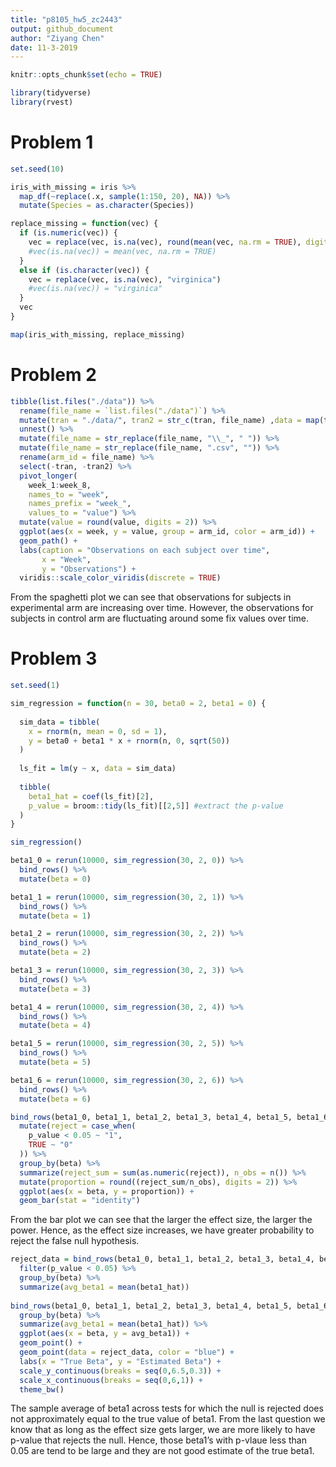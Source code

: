 ```yaml
---
title: "p8105_hw5_zc2443"
output: github_document
author: "Ziyang Chen"
date: 11-3-2019
---
```


```r
knitr::opts_chunk$set(echo = TRUE)

library(tidyverse)
library(rvest)
```

# Problem 1 
```r
set.seed(10)

iris_with_missing = iris %>% 
  map_df(~replace(.x, sample(1:150, 20), NA)) %>%
  mutate(Species = as.character(Species))

replace_missing = function(vec) {
  if (is.numeric(vec)) {
    vec = replace(vec, is.na(vec), round(mean(vec, na.rm = TRUE), digits = 1))
    #vec(is.na(vec)) = mean(vec, na.rm = TRUE)
  }
  else if (is.character(vec)) {
    vec = replace(vec, is.na(vec), "virginica")
    #vec(is.na(vec)) = "virginica"
  }
  vec
}

map(iris_with_missing, replace_missing)
```

# Problem 2

```r
tibble(list.files("./data")) %>% 
  rename(file_name = `list.files("./data")`) %>%
  mutate(tran = "./data/", tran2 = str_c(tran, file_name) ,data = map(tran2, read.csv)) %>% 
  unnest() %>% 
  mutate(file_name = str_replace(file_name, "\\_", " ")) %>% 
  mutate(file_name = str_replace(file_name, ".csv", "")) %>% 
  rename(arm_id = file_name) %>% 
  select(-tran, -tran2) %>% 
  pivot_longer(
    week_1:week_8,
    names_to = "week",
    names_prefix = "week_",
    values_to = "value") %>% 
  mutate(value = round(value, digits = 2)) %>% 
  ggplot(aes(x = week, y = value, group = arm_id, color = arm_id)) +
  geom_path() + 
  labs(caption = "Observations on each subject over time",
       x = "Week",
       y = "Observations") +
  viridis::scale_color_viridis(discrete = TRUE)
```

From the spaghetti plot we can see that observations for subjects in experimental arm are increasing over time. However, the observations for subjects in control arm are fluctuating around some fix values over time.

# Problem 3

```r
set.seed(1)

sim_regression = function(n = 30, beta0 = 2, beta1 = 0) {
  
  sim_data = tibble(
    x = rnorm(n, mean = 0, sd = 1),
    y = beta0 + beta1 * x + rnorm(n, 0, sqrt(50))
  )
  
  ls_fit = lm(y ~ x, data = sim_data)
  
  tibble(
    beta1_hat = coef(ls_fit)[2],
    p_value = broom::tidy(ls_fit)[[2,5]] #extract the p-value
  )
}

sim_regression()

beta1_0 = rerun(10000, sim_regression(30, 2, 0)) %>%
  bind_rows() %>% 
  mutate(beta = 0)

beta1_1 = rerun(10000, sim_regression(30, 2, 1)) %>%
  bind_rows() %>% 
  mutate(beta = 1)

beta1_2 = rerun(10000, sim_regression(30, 2, 2)) %>%
  bind_rows() %>% 
  mutate(beta = 2)

beta1_3 = rerun(10000, sim_regression(30, 2, 3)) %>%
  bind_rows() %>% 
  mutate(beta = 3)

beta1_4 = rerun(10000, sim_regression(30, 2, 4)) %>%
  bind_rows() %>% 
  mutate(beta = 4)

beta1_5 = rerun(10000, sim_regression(30, 2, 5)) %>%
  bind_rows() %>% 
  mutate(beta = 5)

beta1_6 = rerun(10000, sim_regression(30, 2, 6)) %>%
  bind_rows() %>% 
  mutate(beta = 6)

bind_rows(beta1_0, beta1_1, beta1_2, beta1_3, beta1_4, beta1_5, beta1_6) %>% 
  mutate(reject = case_when(
    p_value < 0.05 ~ "1",
    TRUE ~ "0"
  )) %>% 
  group_by(beta) %>% 
  summarize(reject_sum = sum(as.numeric(reject)), n_obs = n()) %>% 
  mutate(proportion = round((reject_sum/n_obs), digits = 2)) %>% 
  ggplot(aes(x = beta, y = proportion)) +
  geom_bar(stat = "identity")
```

From the bar plot we can see that the larger the effect size, the larger the power. Hence, as the effect size increases, we have greater probability to reject the false null hypothesis.

```r
reject_data = bind_rows(beta1_0, beta1_1, beta1_2, beta1_3, beta1_4, beta1_5, beta1_6) %>% 
  filter(p_value < 0.05) %>% 
  group_by(beta) %>% 
  summarize(avg_beta1 = mean(beta1_hat))
  
bind_rows(beta1_0, beta1_1, beta1_2, beta1_3, beta1_4, beta1_5, beta1_6) %>% 
  group_by(beta) %>% 
  summarize(avg_beta1 = mean(beta1_hat)) %>% 
  ggplot(aes(x = beta, y = avg_beta1)) + 
  geom_point() +
  geom_point(data = reject_data, color = "blue") +
  labs(x = "True Beta", y = "Estimated Beta") +
  scale_y_continuous(breaks = seq(0,6.5,0.3)) +
  scale_x_continuous(breaks = seq(0,6,1)) +
  theme_bw()
```

The sample average of beta1 across tests for which the null is rejected does not approximately equal to the true value of beta1. From the last question we know that as long as the effect size gets larger, we are more likely to have p-value that rejects the null. Hence, those beta1's with p-vlaue less than 0.05 are tend to be large and they are not good estimate of the true beta1.